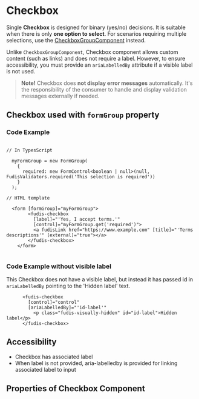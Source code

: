 
<Meta title="Components/Form/Checkbox" />

# Checkbox

Single **Checkbox** is designed for binary (yes/no) decisions. It is suitable when there is only **one option to select**. For scenarios requiring multiple selections, use the [CheckboxGroupComponent](/docs/components-form-checkbox-group--documentation) instead.

Unlike `CheckboxGroupComponent`, Checkbox component allows custom content (such as links) and does not require a label. However, to ensure accessibility, you must provide an `ariaLabelledBy` attribute if a visible label is not used.

> **Note!** Checkbox does **not display error messages** automatically. It's the responsibility of the consumer to handle and display validation messages externally if needed.

## Checkbox used with `formGroup` property

### Code Example

```

// In TypesScript

  myFormGroup = new FormGroup(
    {
      required: new FormControl<boolean | null>(null, FudisValidators.required('This selection is required'))
    }
  );

// HTML template

  <form [formGroup]="myFormGroup">
        <fudis-checkbox
          [label]="'Yes, I accept terms.'"
          [control]="myFormGroup.get('required')">
          <a fudisLink href="https://www.example.com" [title]="'Terms descriptions'" [external]="true"></a>
        </fudis-checkbox>
    </form>


```

### Code Example without visible label

This Checkbox does not have a visible label, but instead it has passed id in `ariaLabelledBy` pointing to the 'Hidden label' text.

```
      <fudis-checkbox
        [control]="control"
        [ariaLabelledBy]="'id-label'"
          <p class="fudis-visually-hidden" id="id-label">Hidden label</p>
      </fudis-checkbox>

```

## Accessibility

- Checkbox has associated label
- When label is not provided, aria-labelledby is provided for linking associated label to input

## Properties of Checkbox Component

<ArgTypes of={CheckboxComponent} exclude={checkboxExclude} />